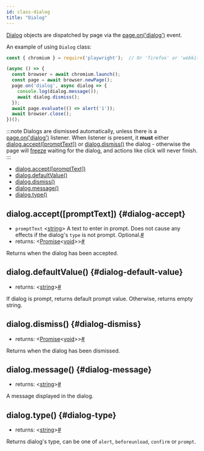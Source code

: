 ```yaml
---
id: class-dialog
title: "Dialog"
---
```


[Dialog] objects are dispatched by page via the [page.on('dialog')](./api/class-page.mdx#page-event-dialog) event.

An example of using `Dialog` class:

```js
const { chromium } = require('playwright');  // Or 'firefox' or 'webkit'.

(async () => {
  const browser = await chromium.launch();
  const page = await browser.newPage();
  page.on('dialog', async dialog => {
    console.log(dialog.message());
    await dialog.dismiss();
  });
  await page.evaluate(() => alert('1'));
  await browser.close();
})();
```

:::note
Dialogs are dismissed automatically, unless there is a [page.on('dialog')](./api/class-page.mdx#page-event-dialog) listener. When listener is present, it **must** either [dialog.accept([promptText])](./api/class-dialog.mdx#dialog-accept) or [dialog.dismiss()](./api/class-dialog.mdx#dialog-dismiss) the dialog - otherwise the page will [freeze](https://developer.mozilla.org/en-US/docs/Web/JavaScript/EventLoop#never_blocking) waiting for the dialog, and actions like click will never finish.
:::


- [dialog.accept([promptText])](./api/class-dialog.mdx#dialog-accept)
- [dialog.defaultValue()](./api/class-dialog.mdx#dialog-default-value)
- [dialog.dismiss()](./api/class-dialog.mdx#dialog-dismiss)
- [dialog.message()](./api/class-dialog.mdx#dialog-message)
- [dialog.type()](./api/class-dialog.mdx#dialog-type)

## dialog.accept([promptText]) {#dialog-accept}
- `promptText`<a aria-hidden="true" tabindex="-1" class="list-anchor-link" id="dialog-accept-option-prompt-text"/> &#60;[string]&#62; A text to enter in prompt. Does not cause any effects if the dialog's `type` is not prompt. Optional.<a href="#dialog-accept-option-prompt-text" class="list-anchor">#</a>
- returns:<a aria-hidden="true" tabindex="-1" class="list-anchor-link" id="dialog-accept-return"/> &#60;[Promise]<[void]>&#62;<a href="#dialog-accept-return" class="list-anchor">#</a>

Returns when the dialog has been accepted.

## dialog.defaultValue() {#dialog-default-value}
- returns:<a aria-hidden="true" tabindex="-1" class="list-anchor-link" id="dialog-default-value-return"/> &#60;[string]&#62;<a href="#dialog-default-value-return" class="list-anchor">#</a>

If dialog is prompt, returns default prompt value. Otherwise, returns empty string.

## dialog.dismiss() {#dialog-dismiss}
- returns:<a aria-hidden="true" tabindex="-1" class="list-anchor-link" id="dialog-dismiss-return"/> &#60;[Promise]<[void]>&#62;<a href="#dialog-dismiss-return" class="list-anchor">#</a>

Returns when the dialog has been dismissed.

## dialog.message() {#dialog-message}
- returns:<a aria-hidden="true" tabindex="-1" class="list-anchor-link" id="dialog-message-return"/> &#60;[string]&#62;<a href="#dialog-message-return" class="list-anchor">#</a>

A message displayed in the dialog.

## dialog.type() {#dialog-type}
- returns:<a aria-hidden="true" tabindex="-1" class="list-anchor-link" id="dialog-type-return"/> &#60;[string]&#62;<a href="#dialog-type-return" class="list-anchor">#</a>

Returns dialog's type, can be one of `alert`, `beforeunload`, `confirm` or `prompt`.

[Accessibility]: ./api/class-accessibility.mdx "Accessibility"
[Android]: ./api/class-android.mdx "Android"
[AndroidDevice]: ./api/class-androiddevice.mdx "AndroidDevice"
[AndroidInput]: ./api/class-androidinput.mdx "AndroidInput"
[AndroidSocket]: ./api/class-androidsocket.mdx "AndroidSocket"
[AndroidWebView]: ./api/class-androidwebview.mdx "AndroidWebView"
[Browser]: ./api/class-browser.mdx "Browser"
[BrowserContext]: ./api/class-browsercontext.mdx "BrowserContext"
[BrowserServer]: ./api/class-browserserver.mdx "BrowserServer"
[BrowserType]: ./api/class-browsertype.mdx "BrowserType"
[CDPSession]: ./api/class-cdpsession.mdx "CDPSession"
[ConsoleMessage]: ./api/class-consolemessage.mdx "ConsoleMessage"
[Coverage]: ./api/class-coverage.mdx "Coverage"
[Dialog]: ./api/class-dialog.mdx "Dialog"
[Download]: ./api/class-download.mdx "Download"
[Electron]: ./api/class-electron.mdx "Electron"
[ElectronApplication]: ./api/class-electronapplication.mdx "ElectronApplication"
[ElementHandle]: ./api/class-elementhandle.mdx "ElementHandle"
[FileChooser]: ./api/class-filechooser.mdx "FileChooser"
[Frame]: ./api/class-frame.mdx "Frame"
[JSHandle]: ./api/class-jshandle.mdx "JSHandle"
[Keyboard]: ./api/class-keyboard.mdx "Keyboard"
[Logger]: ./api/class-logger.mdx "Logger"
[Mouse]: ./api/class-mouse.mdx "Mouse"
[Page]: ./api/class-page.mdx "Page"
[Playwright]: ./api/class-playwright.mdx "Playwright"
[Request]: ./api/class-request.mdx "Request"
[Response]: ./api/class-response.mdx "Response"
[Route]: ./api/class-route.mdx "Route"
[Selectors]: ./api/class-selectors.mdx "Selectors"
[TimeoutError]: ./api/class-timeouterror.mdx "TimeoutError"
[Touchscreen]: ./api/class-touchscreen.mdx "Touchscreen"
[Tracing]: ./api/class-tracing.mdx "Tracing"
[Video]: ./api/class-video.mdx "Video"
[WebSocket]: ./api/class-websocket.mdx "WebSocket"
[Worker]: ./api/class-worker.mdx "Worker"
[Fixtures]: ./api/class-fixtures.mdx "Fixtures"
[Test]: ./api/class-test.mdx "Test"
[TestConfig]: ./api/class-testconfig.mdx "TestConfig"
[TestError]: ./api/class-testerror.mdx "TestError"
[TestInfo]: ./api/class-testinfo.mdx "TestInfo"
[TestProject]: ./api/class-testproject.mdx "TestProject"
[WorkerInfo]: ./api/class-workerinfo.mdx "WorkerInfo"
[Location]: ./api/class-location.mdx "Location"
[Reporter]: ./api/class-reporter.mdx "Reporter"
[Suite]: ./api/class-suite.mdx "Suite"
[TestCase]: ./api/class-testcase.mdx "TestCase"
[TestResult]: ./api/class-testresult.mdx "TestResult"
[Element]: https://developer.mozilla.org/en-US/docs/Web/API/element "Element"
[EvaluationArgument]: ./core-concepts.mdx#evaluation-argument "EvaluationArgument"
[Promise]: https://developer.mozilla.org/en-US/docs/Web/JavaScript/Reference/Global_Objects/Promise "Promise"
[iterator]: https://developer.mozilla.org/en-US/docs/Web/JavaScript/Reference/Iteration_protocols "Iterator"
[origin]: https://developer.mozilla.org/en-US/docs/Glossary/Origin "Origin"
[selector]: https://developer.mozilla.org/en-US/docs/Web/CSS/CSS_Selectors "selector"
[Serializable]: https://developer.mozilla.org/en-US/docs/Web/JavaScript/Reference/Global_Objects/JSON/stringify#Description "Serializable"
[UIEvent.detail]: https://developer.mozilla.org/en-US/docs/Web/API/UIEvent/detail "UIEvent.detail"
[UnixTime]: https://en.wikipedia.org/wiki/Unix_time "Unix Time"
[xpath]: https://developer.mozilla.org/en-US/docs/Web/XPath "xpath"

[Array]: https://developer.mozilla.org/en-US/docs/Web/JavaScript/Reference/Global_Objects/Array "Array"
[boolean]: https://developer.mozilla.org/en-US/docs/Web/JavaScript/Data_structures#Boolean_type "Boolean"
[Buffer]: https://nodejs.org/api/buffer.html#buffer_class_buffer "Buffer"
[ChildProcess]: https://nodejs.org/api/child_process.html "ChildProcess"
[Error]: https://nodejs.org/api/errors.html#errors_class_error "Error"
[EventEmitter]: https://nodejs.org/api/events.html#events_class_eventemitter "EventEmitter"
[function]: https://developer.mozilla.org/en-US/docs/Web/JavaScript/Reference/Global_Objects/Function "Function"
[Map]: https://developer.mozilla.org/en-US/docs/Web/JavaScript/Reference/Global_Objects/Map "Map"
[null]: https://developer.mozilla.org/en-US/docs/Web/JavaScript/Reference/Global_Objects/null "null"
[number]: https://developer.mozilla.org/en-US/docs/Web/JavaScript/Data_structures#Number_type "Number"
[Object]: https://developer.mozilla.org/en-US/docs/Web/JavaScript/Reference/Global_Objects/Object "Object"
[Promise]: https://developer.mozilla.org/en-US/docs/Web/JavaScript/Reference/Global_Objects/Promise "Promise"
[Readable]: https://nodejs.org/api/stream.html#stream_class_stream_readable "Readable"
[RegExp]: https://developer.mozilla.org/en-US/docs/Web/JavaScript/Reference/Global_Objects/RegExp "RegExp"
[string]: https://developer.mozilla.org/en-US/docs/Web/JavaScript/Data_structures#String_type "string"
[void]: https://developer.mozilla.org/en-US/docs/Web/JavaScript/Reference/Global_Objects/undefined "void"
[URL]: https://nodejs.org/api/url.html "URL"

[all available image tags]: https://mcr.microsoft.com/v2/playwright/tags/list "all available image tags"
[Docker Hub]: https://hub.docker.com/_/microsoft-playwright "Docker Hub"
[Dockerfile.focal]: https://github.com/microsoft/playwright/blob/master/utils/docker/Dockerfile.focal "Dockerfile.focal"